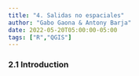 ```yaml
---
title: "4. Salidas no espaciales"
author: "Gabo Gaona & Antony Barja"
date: 2022-05-20T05:00:00-05:00
tags: ["R","QGIS"]
---
```


### 2.1 Introduction

